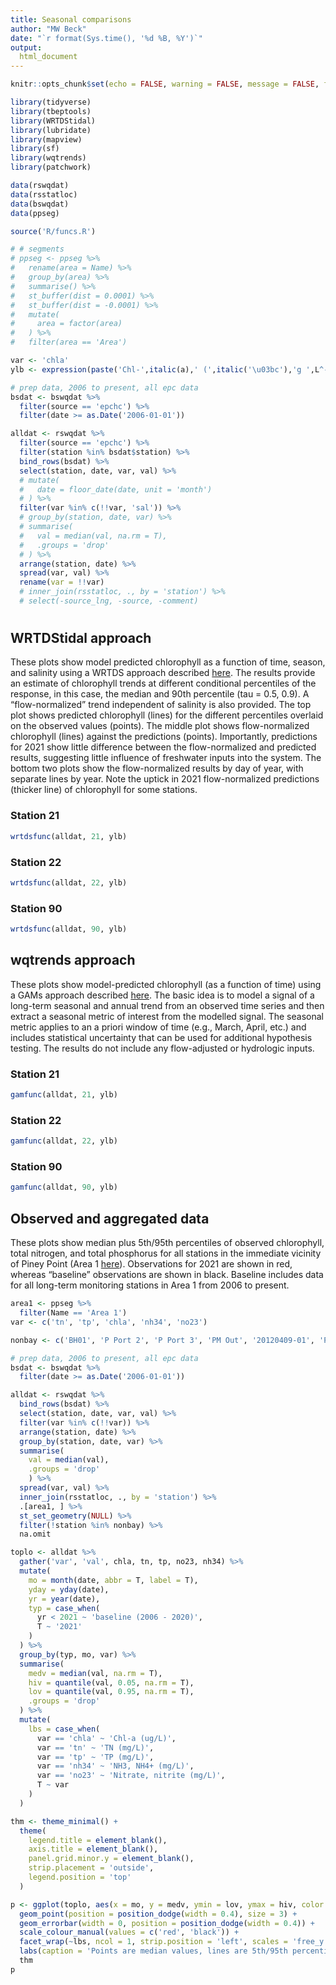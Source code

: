 ```yaml
---
title: Seasonal comparisons
author: "MW Beck"
date: "`r format(Sys.time(), '%d %B, %Y')`"
output: 
  html_document
---
```


```r

knitr::opts_chunk$set(echo = FALSE, warning = FALSE, message = FALSE, fig.height = 8, fig.width = 9)

library(tidyverse)
library(tbeptools)
library(WRTDStidal)
library(lubridate)
library(mapview)
library(sf)
library(wqtrends)
library(patchwork)

data(rswqdat)
data(rsstatloc)
data(bswqdat)
data(ppseg)

source('R/funcs.R')

# # segments
# ppseg <- ppseg %>% 
#   rename(area = Name) %>% 
#   group_by(area) %>% 
#   summarise() %>% 
#   st_buffer(dist = 0.0001) %>% 
#   st_buffer(dist = -0.0001) %>% 
#   mutate(
#     area = factor(area)
#   ) %>% 
#   filter(area == 'Area')

var <- 'chla'
ylb <- expression(paste('Chl-',italic(a),' (',italic('\u03bc'),'g ',L^-1,')'))

# prep data, 2006 to present, all epc data
bsdat <- bswqdat %>% 
  filter(source == 'epchc') %>% 
  filter(date >= as.Date('2006-01-01'))

alldat <- rswqdat %>% 
  filter(source == 'epchc') %>% 
  filter(station %in% bsdat$station) %>% 
  bind_rows(bsdat) %>% 
  select(station, date, var, val) %>%
  # mutate(
  #   date = floor_date(date, unit = 'month')
  # ) %>% 
  filter(var %in% c(!!var, 'sal')) %>% 
  # group_by(station, date, var) %>% 
  # summarise(
  #   val = median(val, na.rm = T), 
  #   .groups = 'drop'
  # ) %>% 
  arrange(station, date) %>% 
  spread(var, val) %>%
  rename(var = !!var)
  # inner_join(rsstatloc, ., by = 'station') %>% 
  # select(-source_lng, -source, -comment)
```

# {.tabset}

## WRTDStidal approach {.tabset .tabset-pills}

These plots show model predicted chlorophyll as a function of time, season, and salinity using a WRTDS approach described [here](http://fawda123.github.io/WRTDStidal/articles/overview.html).  The results provide an estimate of chlorophyll trends at different conditional percentiles of the response, in this case, the median and 90th percentile (tau = 0.5, 0.9).  A "flow-normalized" trend independent of salinity is also provided.  The top plot shows predicted chlorophyll (lines) for the different percentiles overlaid on the observed values (points).  The middle plot shows flow-normalized chlorophyll (lines) against the predictions (points).  Importantly, predictions for 2021 show little difference between the flow-normalized and predicted results, suggesting little influence of freshwater inputs into the system.  The bottom two plots show the flow-normalized results by day of year, with separate lines by year.  Note the uptick in 2021 flow-normalized predictions (thicker line) of chlorophyll for some stations. 

### Station 21

```r
wrtdsfunc(alldat, 21, ylb)
```

### Station 22

```r
wrtdsfunc(alldat, 22, ylb)
```

### Station 90

```r
wrtdsfunc(alldat, 90, ylb)
```

## wqtrends approach {.tabset .tabset-pills}

These plots show model-predicted chlorophyll (as a function of time) using a GAMs approach described [here](https://tbep-tech.github.io/wqtrends/articles/introduction.html).  The basic idea is to model a signal of a long-term seasonal and annual trend from an observed time series and then extract a seasonal metric of interest from the modelled signal.  The seasonal metric applies to an a priori window of time (e.g., March, April, etc.) and includes statistical uncertainty that can be used for additional hypothesis testing.  The results do not include any flow-adjusted or hydrologic inputs. 

### Station 21

```r
gamfunc(alldat, 21, ylb)
```

### Station 22

```r
gamfunc(alldat, 22, ylb)
```

### Station 90

```r
gamfunc(alldat, 90, ylb)
```

## Observed and aggregated data

These plots show median plus 5th/95th percentiles of observed chlorophyll, total nitrogen, and total phosphorus for all stations in the immediate vicinity of Piney Point (Area 1 [here](https://tbep-tech.github.io/piney-point-analysis/trends#region-delineation)). Observations for 2021 are shown in red, whereas "baseline" observations are shown in black.  Baseline includes data for all long-term monitoring stations in Area 1 from 2006 to present.    

```r
area1 <- ppseg %>% 
  filter(Name == 'Area 1')
var <- c('tn', 'tp', 'chla', 'nh34', 'no23')

nonbay <- c('BH01', 'P Port 2', 'P Port 3', 'PM Out', '20120409-01', 'PPC41', 'P Port 4', 'PMB01', 'NGS-S Pond')

# prep data, 2006 to present, all epc data
bsdat <- bswqdat %>% 
  filter(date >= as.Date('2006-01-01'))

alldat <- rswqdat %>%
  bind_rows(bsdat) %>% 
  select(station, date, var, val) %>%
  filter(var %in% c(!!var)) %>% 
  arrange(station, date) %>% 
  group_by(station, date, var) %>% 
  summarise(
    val = median(val), 
    .groups = 'drop'
    ) %>% 
  spread(var, val) %>% 
  inner_join(rsstatloc, ., by = 'station') %>% 
  .[area1, ] %>% 
  st_set_geometry(NULL) %>% 
  filter(!station %in% nonbay) %>% 
  na.omit

toplo <- alldat %>% 
  gather('var', 'val', chla, tn, tp, no23, nh34) %>% 
  mutate(
    mo = month(date, abbr = T, label = T), 
    yday = yday(date), 
    yr = year(date), 
    typ = case_when(
      yr < 2021 ~ 'baseline (2006 - 2020)', 
      T ~ '2021'
    )
  ) %>% 
  group_by(typ, mo, var) %>% 
  summarise(
    medv = median(val, na.rm = T), 
    hiv = quantile(val, 0.05, na.rm = T), 
    lov = quantile(val, 0.95, na.rm = T), 
    .groups = 'drop'
  ) %>% 
  mutate(
    lbs = case_when(
      var == 'chla' ~ 'Chl-a (ug/L)', 
      var == 'tn' ~ 'TN (mg/L)', 
      var == 'tp' ~ 'TP (mg/L)', 
      var == 'nh34' ~ 'NH3, NH4+ (mg/L)',
      var == 'no23' ~ 'Nitrate, nitrite (mg/L)', 
      T ~ var
    )
  )

thm <- theme_minimal() +
  theme(
    legend.title = element_blank(), 
    axis.title = element_blank(), 
    panel.grid.minor.y = element_blank(), 
    strip.placement = 'outside', 
    legend.position = 'top'
  )

p <- ggplot(toplo, aes(x = mo, y = medv, ymin = lov, ymax = hiv, color = typ)) + 
  geom_point(position = position_dodge(width = 0.4), size = 3) + 
  geom_errorbar(width = 0, position = position_dodge(width = 0.4)) + 
  scale_colour_manual(values = c('red', 'black')) + 
  facet_wrap(~lbs, ncol = 1, strip.position = 'left', scales = 'free_y') +
  labs(caption = 'Points are median values, lines are 5th/95th percentiles') +
  thm
p
```

